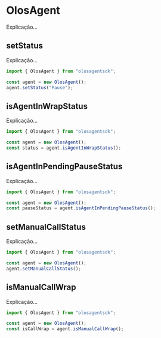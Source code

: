 # OlosAgent

Explicação...

## setStatus

Explicação...

```js copy
import { OlosAgent } from "olosagentsdk";

const agent = new OlosAgent();
agent.setStatus("Pause");
```

## isAgentInWrapStatus

Explicação...

```js copy
import { OlosAgent } from "olosagentsdk";

const agent = new OlosAgent();
const status = agent.isAgentInWrapStatus();
```

## isAgentInPendingPauseStatus

Explicação...

```js copy
import { OlosAgent } from "olosagentsdk";

const agent = new OlosAgent();
const pauseStatus = agent.isAgentInPendingPauseStatus();
```

## setManualCallStatus

Explicação...

```js copy
import { OlosAgent } from "olosagentsdk";

const agent = new OlosAgent();
agent.setManualCallStatus();
```

## isManualCallWrap

Explicação...

```js copy
import { OlosAgent } from "olosagentsdk";

const agent = new OlosAgent();
const isCallWrap = agent.isManualCallWrap();
```